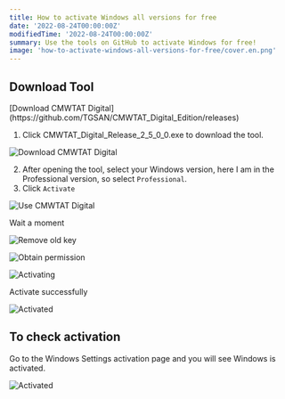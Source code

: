 ```yaml
---
title: How to activate Windows all versions for free
date: '2022-08-24T00:00:00Z'
modifiedTime: '2022-08-24T00:00:00Z'
summary: Use the tools on GitHub to activate Windows for free!
image: 'how-to-activate-windows-all-versions-for-free/cover.en.png'
---
```


## Download Tool

<Alert icon='🔗' title='Link' color='blue' radius='md'>
  [Download CMWTAT
  Digital](https://github.com/TGSAN/CMWTAT_Digital_Edition/releases)
</Alert>

1. Click CMWTAT_Digital_Release_2_5_0_0.exe to download the tool.

![Download CMWTAT Digital](</static/images/blog/how-to-activate-windows-all-versions-for-free/step(1).png>)

2. After opening the tool, select your Windows version, here I am in the Professional version, so select `Professional`.
3. Click `Activate`

![Use CMWTAT Digital](</static/images/blog/how-to-activate-windows-all-versions-for-free/step(2-3).png>)

Wait a moment

![Remove old key](</static/images/blog/how-to-activate-windows-all-versions-for-free/activating(1).png>)

![Obtain permission](</static/images/blog/how-to-activate-windows-all-versions-for-free/activating(2).png>)

![Activating](</static/images/blog/how-to-activate-windows-all-versions-for-free/activating(3).png>)

Activate successfully

![Activated](</static/images/blog/how-to-activate-windows-all-versions-for-free/activating(4).png>)

## To check activation

Go to the Windows Settings activation page and you will see Windows is activated.

![Activated](/static/images/blog/how-to-activate-windows-all-versions-for-free/activated.png)
